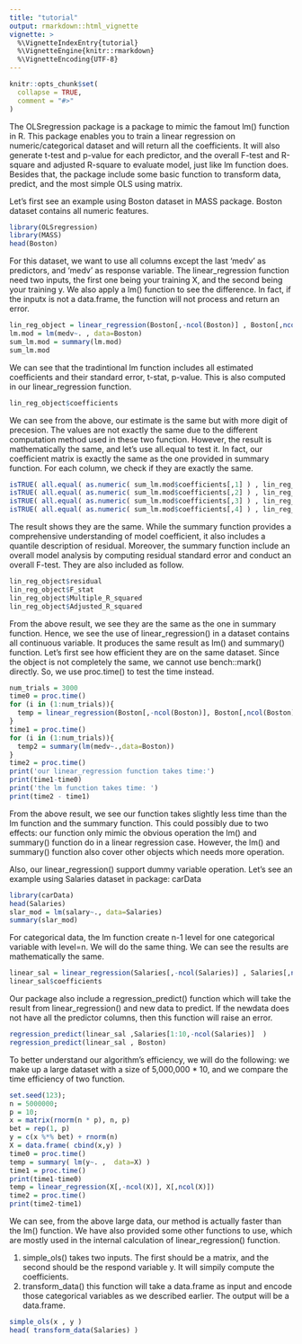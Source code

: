 ```yaml
---
title: "tutorial"
output: rmarkdown::html_vignette
vignette: >
  %\VignetteIndexEntry{tutorial}
  %\VignetteEngine{knitr::rmarkdown}
  %\VignetteEncoding{UTF-8}
---
```


```r
knitr::opts_chunk$set(
  collapse = TRUE,
  comment = "#>"
)
```

The OLSregression package is a package to mimic the famout lm() function in R. This package enables you to train a linear regression on numeric/categorical dataset and will return all the coefficients. It will also generate t-test and p-value for each predictor, and the overall F-test and R-square and adjusted R-square to evaluate model, just like lm function does. Besides that, the package include some basic function to transform data, predict, and the most simple OLS using matrix.

Let's first see an example using Boston dataset in MASS package. Boston dataset contains all numeric features.

```r
library(OLSregression)
library(MASS)
head(Boston)
```

For this dataset, we want to use all columns except the last 'medv' as predictors, and 'medv' as response variable. The linear_regression function need two inputs, the first one being your training X, and the second being your training y. We also apply a lm() function to see the difference. In fact, if the inputx is not a data.frame, the function will not process and return an error.

```r
lin_reg_object = linear_regression(Boston[,-ncol(Boston)] , Boston[,ncol(Boston)])
lm.mod = lm(medv~. , data=Boston)
sum_lm.mod = summary(lm.mod)
sum_lm.mod
```

We can see that the tradintional lm function includes all estimated coefficients and their standard error, t-stat, p-value. This is also computed in our linear_regression function.

```r
lin_reg_object$coefficients
```

We can see from the above, our estimate is the same but with more digit of precesion. The values are not exactly the same due to the different computation method used in these two function. However, the result is mathematically the same, and let's use all.equal to test it. In fact, our coefficient matrix is exactly the same as the one provided in summary function. For each column, we check if they are exactly the same.

```r
isTRUE( all.equal( as.numeric( sum_lm.mod$coefficients[,1] ) , lin_reg_object$coefficients[,1] ) )
isTRUE( all.equal( as.numeric( sum_lm.mod$coefficients[,2] ) , lin_reg_object$coefficients[,2] ) )
isTRUE( all.equal( as.numeric( sum_lm.mod$coefficients[,3] ) , lin_reg_object$coefficients[,3] ) )
isTRUE( all.equal( as.numeric( sum_lm.mod$coefficients[,4] ) , lin_reg_object$coefficients[,4] ) )
```

The result shows they are the same. While the summary function provides a comprehensive understanding of model coefficient, it also includes a quantile description of residual. Moreover, the summary function include an overall model analysis by computing residual standard error and conduct an overall F-test.
They are also included as follow.

```r
lin_reg_object$residual
lin_reg_object$F_stat
lin_reg_object$Multiple_R_squared
lin_reg_object$Adjusted_R_squared
```

From the above result, we see they are the same as the one in summary function. Hence, we see the use of linear_regression() in a dataset contains all continuous variable. It produces the same result as lm() and summary() function. Let's first see how efficient they are on the same dataset. Since the object is not completely the same, we cannot use bench::mark() directly. So, we use proc.time() to test the time instead.

```r
num_trials = 3000
time0 = proc.time()
for (i in (1:num_trials)){
  temp = linear_regression(Boston[,-ncol(Boston)], Boston[,ncol(Boston)])
}
time1 = proc.time()
for (i in (1:num_trials)){
  temp2 = summary(lm(medv~.,data=Boston))
}
time2 = proc.time()
print('our linear_regression function takes time:')
print(time1-time0)
print('the lm function takes time: ')
print(time2 - time1)

```

From the above result, we see our function takes slightly less time than the lm function and the summary function. This could possibly due to two effects: our function only mimic the obvious operation the lm() and summary() function do in a linear regression case. However, the lm() and summary() function also cover other objects which needs more operation.

Also, our linear_regression() support dummy variable operation. Let's see an example using Salaries dataset in package: carData

```r
library(carData)
head(Salaries)
slar_mod = lm(salary~., data=Salaries)
summary(slar_mod)
```

For categorical data, the lm function create n-1 level for one categorical variable with level=n. We will do the same thing. We can see the results are mathematically the same.

```r
linear_sal = linear_regression(Salaries[,-ncol(Salaries)] , Salaries[,ncol(Salaries)])
linear_sal$coefficients
```

Our package also include a regression_predict() function which will take the result from linear_regression() and new data to predict. If the newdata does not have all the predictor columns, then this function will raise an error.

```r
regression_predict(linear_sal ,Salaries[1:10,-ncol(Salaries)]  )
regression_predict(linear_sal , Boston)
```

To better understand our algorithm's efficiency, we will do the following: we make up a large dataset with a size of 5,000,000 * 10, and we compare the time efficiency of two function.

```r
set.seed(123);
n = 5000000;
p = 10;
x = matrix(rnorm(n * p), n, p) 
bet = rep(1, p)
y = c(x %*% bet) + rnorm(n)
X = data.frame( cbind(x,y) )
time0 = proc.time()
temp = summary( lm(y~. ,  data=X) )
time1 = proc.time()
print(time1-time0)
temp = linear_regression(X[,-ncol(X)], X[,ncol(X)])
time2 = proc.time()
print(time2-time1)

```

We can see, from the above large data, our method is actually faster than the lm() function. We have also provided some other functions to use, which are mostly used in the internal calculation of linear_regression() function.

1. simple_ols() takes two inputs. The first should be a matrix, and the second should be the respond variable y. It will simpily compute the coefficients.
2. transform_data() this function will take a data.frame as input and encode those categorical variables as we described earlier. The output will be a data.frame.

```r
simple_ols(x , y )
head( transform_data(Salaries) )

```
